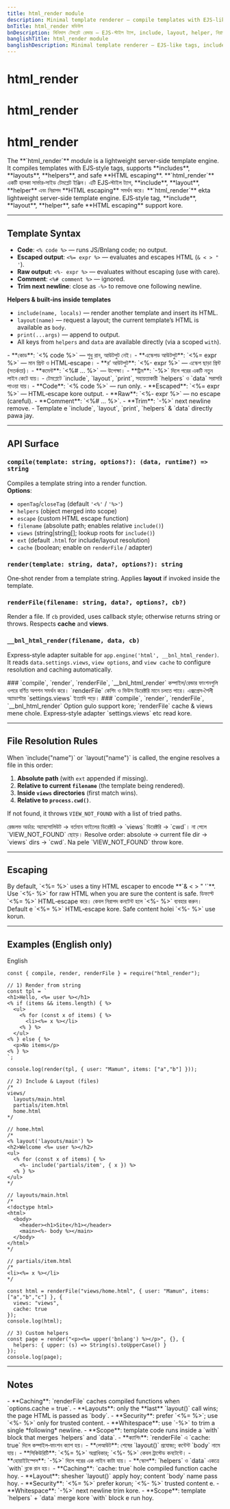 ```yaml
---
title: html_render module
description: Minimal template renderer — compile templates with EJS-like tags, includes, layouts, helpers, and safe HTML escaping. Provides compile(), render(), renderFile(), and Express-style adapter.
bnTitle: html_render মডিউল
bnDescription: মিনিমাল টেমপ্লেট রেন্ডার — EJS-স্টাইল ট্যাগ, include, layout, helper, নিরাপদ HTML escaping সহ। compile(), render(), renderFile() ও এক্সপ্রেস-শৈলী অ্যাডাপ্টার দেয়।
banglishTitle: html_render module
banglishDescription: Minimal template renderer — EJS-like tags, include, layout, helpers, safe HTML escape; compile(), render(), renderFile(), Express-style adapter.
---
```


# <I18nEnglish>html_render</I18nEnglish>
# <I18nBangla>html_render</I18nBangla>
# <I18nBanglish>html_render</I18nBanglish>

<I18nEnglish>
The **`html_render`** module is a lightweight server-side template engine. It compiles templates with EJS‑style tags, supports **includes**, **layouts**, **helpers**, and safe **HTML escaping**.
</I18nEnglish>

<I18nBangla>
**`html_render`** একটি হালকা সার্ভার‑সাইড টেমপ্লেট ইঞ্জিন। এটি EJS‑স্টাইল ট্যাগ, **include**, **layout**, **helper** এবং নিরাপদ **HTML escaping** সমর্থন করে।
</I18nBangla>

<I18nBanglish>
**`html_render`** ekta lightweight server‑side template engine. EJS‑style tag, **include**, **layout**, **helper**, safe **HTML escaping** support kore.
</I18nBanglish>

---

## Template Syntax

<I18nEnglish>

- **Code**: `<% code %>` — runs JS/Bnlang code; no output.  
- **Escaped output**: `<%= expr %>` — evaluates and escapes HTML (`& < > " '`).  
- **Raw output**: `<%- expr %>` — evaluates without escaping (use with care).  
- **Comment**: `<%# comment %>` — ignored.  
- **Trim next newline**: close as `-%>` to remove one following newline.  

**Helpers & built‑ins inside templates**
- `include(name, locals)` — render another template and insert its HTML.  
- `layout(name)` — request a layout; the current template’s HTML is available as `body`.  
- `print(...args)` — append to output.  
- All keys from `helpers` and `data` are available directly (via a scoped `with`).

</I18nEnglish>

<I18nBangla>
- **কোড**: `<% code %>` — শুধু রান, আউটপুট নেই।  
- **এস্কেপড আউটপুট**: `<%= expr %>` — মান প্রিন্ট ও HTML‑escape।  
- **র’ আউটপুট**: `<%- expr %>` — এস্কেপ ছাড়া প্রিন্ট (সতর্কতা)।  
- **কমেন্ট**: `<%# ... %>` — উপেক্ষা।  
- **ট্রিম**: `-%>` দিলে পরের একটি নতুন লাইন কেটে যায়।  
- টেমপ্লেটে `include`, `layout`, `print`, সহায়তাকারী `helpers` ও `data` সরাসরি পাওয়া যায়।
</I18nBangla>

<I18nBanglish>
- **Code**: `<% code %>` — run only.  
- **Escaped**: `<%= expr %>` — HTML‑escape kore output.  
- **Raw**: `<%- expr %>` — no escape (careful).  
- **Comment**: `<%# ... %>`.  
- **Trim**: `-%>` next newline remove.  
- Template e `include`, `layout`, `print`, `helpers` & `data` directly pawa jay.
</I18nBanglish>

---

## API Surface

<I18nEnglish>

### `compile(template: string, options?): (data, runtime?) => string`
Compiles a template string into a render function.  
**Options**:
- `openTag`/`closeTag` (default `'<%'` / `'%>'`)
- `helpers` (object merged into scope)
- `escape` (custom HTML escape function)
- `filename` (absolute path; enables relative `include()`)
- `views` (string|string[]; lookup roots for `include()`)
- `ext` (default `.html` for include/layout resolution)
- `cache` (boolean; enable on `renderFile` / adapter)

### `render(template: string, data?, options?): string`
One‑shot render from a template string. Applies **layout** if invoked inside the template.

### `renderFile(filename: string, data?, options?, cb?)`
Render a file. If `cb` provided, uses callback style; otherwise returns string or throws. Respects **cache** and **views**.

### `__bnl_html_render(filename, data, cb)`
Express‑style adapter suitable for `app.engine('html', __bnl_html_render)`. It reads `data.settings.views`, `view options`, and `view cache` to configure resolution and caching automatically.

</I18nEnglish>

<I18nBangla>
### `compile`, `render`, `renderFile`, `__bnl_html_render`
কম্পাইল/রেন্ডার ফাংশনগুলি ওপরে বর্ণিত অপশন সমর্থন করে। `renderFile` কেশিং ও ভিউস ডিরেক্টরি মানে চলতে পারে। এক্সপ্রেস‑শৈলী অ্যাডাপ্টার `settings.views` ইত্যাদি পড়ে।
</I18nBangla>

<I18nBanglish>
### `compile`, `render`, `renderFile`, `__bnl_html_render`
Option gulo support kore; `renderFile` cache & views mene chole. Express‑style adapter `settings.views` etc read kore.
</I18nBanglish>

---

## File Resolution Rules

<I18nEnglish>
When `include("name")` or `layout("name")` is called, the engine resolves a file in this order:

1. **Absolute path** (with `ext` appended if missing).  
2. **Relative to current `filename`** (the template being rendered).  
3. **Inside `views` directories** (first match wins).  
4. **Relative to `process.cwd()`**.  

If not found, it throws `VIEW_NOT_FOUND` with a list of tried paths.
</I18nEnglish>

<I18nBangla>
রেজলভ অর্ডার: অ্যাবসোলিউট → বর্তমান ফাইলের ডিরেক্টরি → `views` ডিরেক্টরি → `cwd`। না পেলে `VIEW_NOT_FOUND` ছোড়ে।
</I18nBangla>

<I18nBanglish>
Resolve order: absolute → current file dir → `views` dirs → `cwd`. Na pele `VIEW_NOT_FOUND` throw kore.
</I18nBanglish>

---

## Escaping

<I18nEnglish>
By default, `<%= %>` uses a tiny HTML escaper to encode **`& < > " '`**. Use `<%- %>` for raw HTML when you are sure the content is safe.
</I18nEnglish>

<I18nBangla>
ডিফল্টে `<%= %>` HTML‑escape করে। কেবল নিরাপদ কনটেন্ট হলে `<%- %>` ব্যবহার করুন।
</I18nBangla>

<I18nBanglish>
Default e `<%= %>` HTML‑escape kore. Safe content holei `<%- %>` use korun.
</I18nBanglish>

---

## Examples (English only)

<Tabs defaultValue="english" className="w-full">
  <TabsList>
    <TabsTrigger value="english">English</TabsTrigger>
  </TabsList>

  <TabsContent value="english">

```bnl
const { compile, render, renderFile } = require("html_render");

// 1) Render from string
const tpl = `
<h1>Hello, <%= user %></h1>
<% if (items && items.length) { %>
  <ul>
    <% for (const x of items) { %>
      <li><%= x %></li>
    <% } %>
  </ul>
<% } else { %>
  <p>No items</p>
<% } %>
`;

console.log(render(tpl, { user: "Mamun", items: ["a","b"] }));

// 2) Include & Layout (files)
/*
views/
  layouts/main.html
  partials/item.html
  home.html
*/

// home.html
/*
<% layout('layouts/main') %>
<h2>Welcome <%= user %></h2>
<ul>
  <% for (const x of items) { %>
    <%- include('partials/item', { x }) %>
  <% } %>
</ul>
*/

// layouts/main.html
/*
<!doctype html>
<html>
  <body>
    <header><h1>Site</h1></header>
    <main><%- body %></main>
  </body>
</html>
*/

// partials/item.html
/*
<li><%= x %></li>
*/

const html = renderFile("views/home.html", { user: "Mamun", items: ["a","b","c"] }, {
  views: "views",
  cache: true
});
console.log(html);

// 3) Custom helpers
const page = render("<p><%= upper('bnlang') %></p>", {}, {
  helpers: { upper: (s) => String(s).toUpperCase() }
});
console.log(page);
```

  </TabsContent>
</Tabs>

---

## Notes

<I18nEnglish>
- **Caching**: `renderFile` caches compiled functions when `options.cache = true`.  
- **Layouts**: only the **last** `layout()` call wins; the page HTML is passed as `body`.  
- **Security**: prefer `<%= %>`; use `<%- %>` only for trusted content.  
- **Whitespace**: use `-%>` to trim a single *following* newline.  
- **Scope**: template code runs inside a `with` block that merges `helpers` and `data`.  
</I18nEnglish>

<I18nBangla>
- **ক্যাশিং**: `renderFile` এ `cache: true` দিলে কম্পাইল‑ফাংশন ক্যাশ হয়।  
- **লেআউট**: শেষের `layout()` প্রযোজ্য; কন্টেন্ট `body` নামে যায়।  
- **সিকিউরিটি**: `<%= %>` অগ্রাধিকার; `<%- %>` কেবল ট্রাস্টেড কনটেন্টে।  
- **হোয়াইটস্পেস**: `-%>` দিলে পরের এক লাইন কাটা যায়।  
- **স্কোপ**: `helpers` ও `data` একত্রে `with` ব্লকে রান হয়।  
</I18nBangla>

<I18nBanglish>
- **Caching**: `cache: true` hole compiled function cache hoy.  
- **Layout**: shesher `layout()` apply hoy; content `body` name pass hoy.  
- **Security**: `<%= %>` prefer korun; `<%- %>` trusted content e.  
- **Whitespace**: `-%>` next newline trim kore.  
- **Scope**: template `helpers` + `data` merge kore `with` block e run hoy.  
</I18nBanglish>
